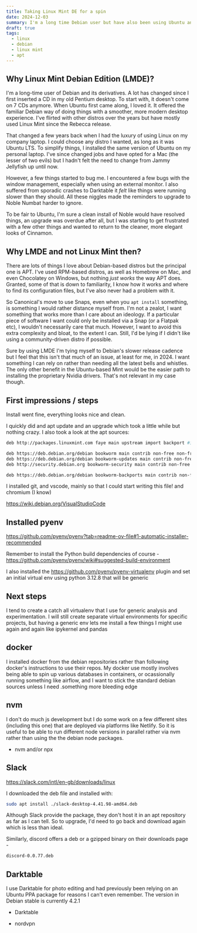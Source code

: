 ```yaml
---
title: Taking Linux Mint DE for a spin
date: 2024-12-03
summary: I'm a long time Debian user but have also been using Ubuntu and Mint for years now. In a previous job, I was able to opt for Linux on my work machine, but it had to be Ubuntu. Since then I'd been running stock Ubuntu on my personal machine too but the warnings about upgrading to 24.04 LTS, I decided to opt for Linux Mint Debian Edition. I thought I'd write about why, and also about how it went.
draft: true
tags:
  - linux
  - debian
  - linux mint
  - apt
---
```


## Why Linux Mint Debian Edition (LMDE)? 

I'm a long-time user of Debian and its derivatives. A lot has changed since I first inserted a CD in my old Pentium desktop. To start with, it doesn't come on 7 CDs anymore. When Ubuntu first came along, I loved it. It offered the familiar Debian way of doing things with a smoother, more modern desktop experience. I've flirted with other distros over the years but have mostly used Linux Mint since the Rebecca release. 

That changed a few years back when I had the luxury of using Linux on my company laptop. I could choose any distro I wanted, as long as it was Ubuntu LTS. To simplify things, I installed the same version of Ubuntu on my personal laptop. I've since changed jobs and have opted for a Mac (the lesser of two evils) but I hadn't felt the need to change from Jammy Jellyfish up until now.

However, a few things started to bug me. I encountered a few bugs with the window management, especially when using an external monitor. I also suffered from sporadic crashes to Darktable it _felt_ like things were running slower than they should. All these niggles made the reminders to upgrade to Noble Numbat harder to ignore.

To be fair to Ubuntu, I'm sure a clean install of Noble would have resolved things, an upgrade was overdue after all, but I was starting to get frustrated with a few other things and wanted to return to the cleaner, more elegant looks of Cinnamon.

## Why LMDE and not Linux Mint then?

There are lots of things I love about Debian-based distros but the principal one is APT. I've used RPM-based distros, as well as Homebrew on Mac, and even Chocolatey on Windows, but nothing _just works_ the way APT does. Granted, some of that is down to familiarity, I know how it works and where to find its configuration files, but I've also never had a problem with it.

So Canonical's move to use Snaps, even when you `apt install` something, is something I would rather distance myself from. I'm not a zealot, I want something that works more than I care about an ideology. If a particular piece of software I want could only be installed via a Snap (or a Flatpak etc), I wouldn't necessarily care that much. However, I want to avoid this extra complexity and bloat, to the extent I can. Still, I'd be lying if I didn't like using a community-driven distro if possible.

Sure by using LMDE I'm tying myself to Debian's slower release cadence but I feel that this isn't that much of an issue, at least for me, in 2024. I want something I can rely on rather than needing all the latest bells and whistles. The only other benefit in the Ubuntu-based Mint would be the easier path to installing the proprietary Nvidia drivers. That's not relevant in my case though.

## First impressions / steps

Install went fine, everything looks nice and clean.

I quickly did and apt update and an upgrade which took a little while but nothing crazy. I also took a look at the apt sources:

```bash
deb http://packages.linuxmint.com faye main upstream import backport #id:linuxmint_main

deb https://deb.debian.org/debian bookworm main contrib non-free non-free-firmware
deb https://deb.debian.org/debian bookworm-updates main contrib non-free non-free-firmware
deb http://security.debian.org bookworm-security main contrib non-free non-free-firmware

deb https://deb.debian.org/debian bookworm-backports main contrib non-free non-free-firmware
```

I installed git, and vscode, mainly so that I could start writing this file! and chromium (I know)

https://wiki.debian.org/VisualStudioCode

## Installed pyenv

https://github.com/pyenv/pyenv?tab=readme-ov-file#1-automatic-installer-recommended

Remember to install the Python build dependencies of course - https://github.com/pyenv/pyenv/wiki#suggested-build-environment

I also installed the https://github.com/pyenv/pyenv-virtualenv plugin and set an initial virtual env using python 3.12.8 that will be generic 
## Next steps

I tend to create a catch all virtualenv that I use for generic analysis and experimentation. I will still create separate virtual environments for specific projects, but having a generic env lets me install a few things I might use again and again like ipykernel and pandas 

## docker

I installed docker from the debian repositories rather than following docker's instructions to use their repos. My docker use mostly involves being able to spin up various databases in containers, or ocassionally running something like airflow, and I want to stick the standard debian sources unless I need .something more bleeding edge

## nvm

I don't do much js development but I do some work on a few different sites (including this one) that are deployed via platforms like Netlify. So it is useful to be able to run different node versions in parallel rather via nvm rather than using the the debian node packages. 


+ nvm and/or npx 

## Slack

https://slack.com/intl/en-gb/downloads/linux

I downloaded the deb file and installed with:

```bash
sudo apt install ./slack-desktop-4.41.98-amd64.deb
```

Although Slack provide the package, they don't host it in an apt repository as far as  I can tell. So to upgrade, I'd need to go back and download again which is less than ideal.

Similarly, discord offers a deb or a gzipped binary on their downloads page - 

```bash
discord-0.0.77.deb
```

## Darktable

I use Darktable for photo editing and had previously been relying on an Ubuntu PPA package for reasons I can't even remember. The version in Debian stable is currently 4.2.1 

+ Darktable



+ nordvpn

